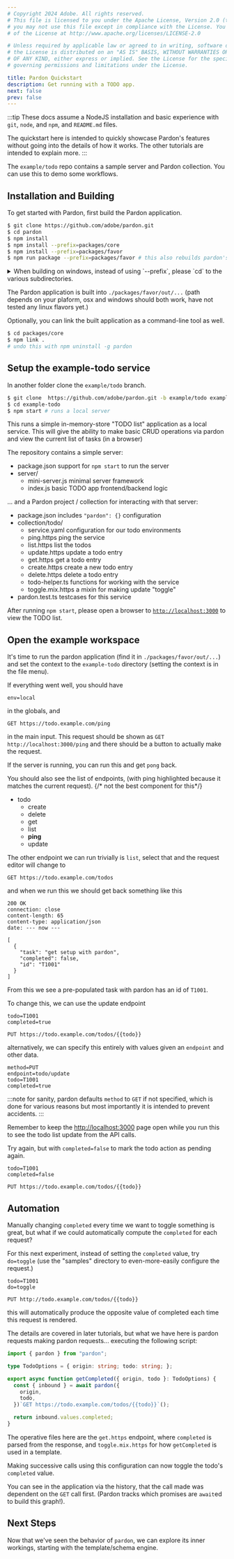 ```yaml
---
# Copyright 2024 Adobe. All rights reserved.
# This file is licensed to you under the Apache License, Version 2.0 (the "License");
# you may not use this file except in compliance with the License. You may obtain a copy
# of the License at http://www.apache.org/licenses/LICENSE-2.0

# Unless required by applicable law or agreed to in writing, software distributed under
# the License is distributed on an "AS IS" BASIS, WITHOUT WARRANTIES OR REPRESENTATIONS
# OF ANY KIND, either express or implied. See the License for the specific language
# governing permissions and limitations under the License.

title: Pardon Quickstart
description: Get running with a TODO app.
next: false
prev: false
---
```


[`http://localhost:3000`]: http://localhost:3000


:::tip
These docs assume a NodeJS installation and basic experience with 
`git`, `node`, and `npm`, and `README.md` files.

The quickstart here is intended to quickly showcase Pardon's features
without going into the details of how it works.  The other tutorials
are intended to explain more.
:::

The `example/todo` repo contains a sample server and Pardon collection.
You can use this to demo some workflows.

## Installation and Building

To get started with Pardon, first build the Pardon application.
```bash title="building pardon"
$ git clone https://github.com/adobe/pardon.git
$ cd pardon
$ npm install
$ npm install --prefix=packages/core
$ npm install --prefix=packages/favor
$ npm run package --prefix=packages/favor # this also rebuilds pardon's core
```

<Aside type="caution" title="Building on Windows">
<details>
<summary>When building on windows, instead of using `--prefix`, please `cd` to the various subdirectories.</summary>
```bash title="powershell or cmd"
$ git clone https://github.com/adobe/pardon.git
$ cd pardon
$ npm install
$ cd packages/core
$ npm install
$ cd ../favor
$ npm install
$ npm run package
```
</details>
</Aside>

The Pardon application is built into `./packages/favor/out/...`
(path depends on your plaform, osx and windows should both work,
have not tested any linux flavors yet.)

Optionally, you can link the built application as a command-line tool as well.
```bash title="optional"
$ cd packages/core
$ npm link .
# undo this with npm uninstall -g pardon
```

## Setup the example-todo service

In another folder clone the `example/todo` branch.

```bash
$ git clone  https://github.com/adobe/pardon.git -b example/todo example-todo
$ cd example-todo
$ npm start # runs a local server
```

This runs a simple in-memory-store "TODO list" application as a local service.
This will give the ability to make basic CRUD operations via pardon
and view the current list of tasks (in a browser)

The repository contains a simple server:
<FileTree>
- package.json     support for `npm start` to run the server
- server/
  - mini-server.js  minimal server framework
  - index.js        basic TODO app frontend/backend logic
</FileTree>

... and a Pardon project / collection for interacting with that server:
<FileTree>
- package.json      includes `"pardon": {}` configuration
- collection/todo/
  - service.yaml    configuration for our todo environments
  - ping.https      ping the service
  - list.https      list the todos
  - update.https    update a todo entry
  - get.https       get a todo entry
  - create.https    create a new todo entry
  - delete.https    delete a todo entry
  - todo-helper.ts  functions for working with the service
  - toggle.mix.https a mixin for making update "toggle"
- pardon.test.ts    testcases for this service
</FileTree>

After running `npm start`, please open a browser to [`http://localhost:3000`] to view the TODO list.

## Open the example workspace

It's time to run the pardon application (find it in `./packages/favor/out/...`) and
set the context to the `example-todo` directory (setting the context is in the file menu).

If everything went well, you should have

```
env=local
```
in the globals, and
```http
GET https://todo.example.com/ping
```
in the main input.  This request should be shown as `GET http://localhost:3000/ping`
and there should be a button to actually make the request.

If the server is running, you can run this and get `pong` back.

You should also see the list of endpoints, (with ping highlighted because it matches
the current request).
<FileTree>{/* not the best component for this*/}
- todo
  - create
  - delete
  - get
  - list
  - **ping**
  - update
</FileTree>

The other endpoint we can run trivially is `list`,
select that and the request editor will change to

```http
GET https://todo.example.com/todos
```

and when we run this we should get back something like this

```http
200 OK
connection: close
content-length: 65
content-type: application/json
date: --- now ---

[
  {
    "task": "get setup with pardon",
    "completed": false,
    "id": "T1001"
  }
]
```

From this we see a pre-populated task with pardon has an id of `T1001`.

To change this, we can use the update endpoint

```text ins="todo=T1001" ins="completed=true"
todo=T1001
completed=true

PUT https://todo.example.com/todos/{{todo}}
```

alternatively, we can specify this entirely with values given an `endpoint` and other data.

```text ins="todo=T1001" ins="completed=true"
method=PUT
endpoint=todo/update
todo=T1001
completed=true
```

:::note
for sanity, pardon defaults `method` to `GET` if not specified, which is done for various reasons
but most importantly it is intended to prevent accidents.
:::

Remember to keep the <a href="http://localhost:3000" target="_blank" rel="noopener">http://localhost:3000</a>
page open while you run this to see the todo list update from the API calls.

Try again, but with `completed=false` to mark the todo action as pending again.

```text ins="false"
todo=T1001
completed=false

PUT https://todo.example.com/todos/{{todo}}
```

## Automation

Manually changing `completed` every time we want to toggle something is great,
but what if we could automatically compute the `completed` for each request?

For this next experiment, instead of setting the `completed` value, try `do=toggle`
(use the "samples" directory to even-more-easily configure the request.)

```text ins="do=toggle"
todo=T1001
do=toggle

PUT http://todo.example.com/todos/{{todo}}
```

this will automatically produce the opposite value of completed each time this request
is rendered.

The details are covered in later tutorials, but what we have here is pardon requests
making pardon requests... executing the following script:

```ts title="todo-helper.ts"
import { pardon } from "pardon";

type TodoOptions = { origin: string; todo: string; };

export async function getCompleted({ origin, todo }: TodoOptions) {
  const { inbound } = await pardon({
    origin,
    todo,
  })`GET https://todo.example.com/todos/{{todo}}`();

  return inbound.values.completed;
}
```

The operative files here are the `get.https` endpoint, where `completed` is parsed
from the response, and `toggle.mix.https` for how `getCompleted` is used in a template.

Making successive calls using this configuration can now toggle the todo's `completed` value.

You can see in the application via the history, that the call made was dependent on the `GET` call
first. (Pardon tracks which promises are `await`ed to build this graph!).

## Next Steps

Now that we've seen the behavior of `pardon`, we can explore its inner workings,
starting with the template/schema engine.

<CollectionLinkCard href="/intro/templates" />
